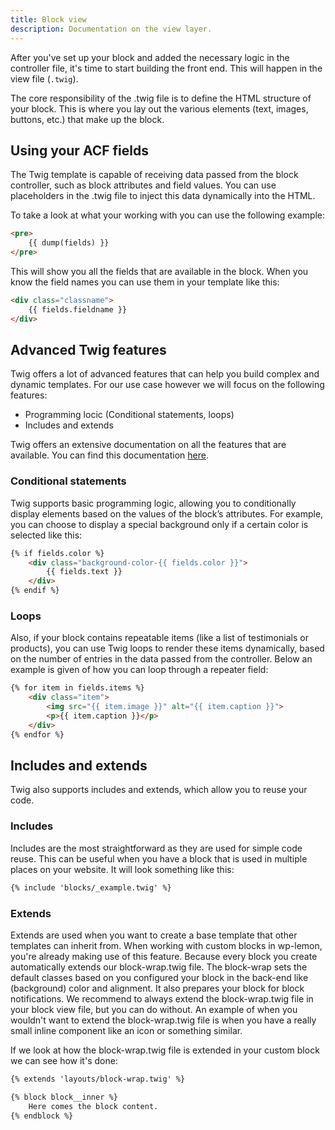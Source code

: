 ```yaml
---
title: Block view
description: Documentation on the view layer.
---
```


After you've set up your block and added the necessary logic in the controller file, 
it's time to start building the front end. This will happen in the view file (`.twig`). 

The core responsibility of the .twig file is to define the HTML structure of your block. 
This is where you lay out the various elements (text, images, buttons, etc.) that make up the block.

## Using your ACF fields
The Twig template is capable of receiving data passed from the block controller, 
such as block attributes and field values. You can use placeholders in the .twig file to inject this data dynamically into the HTML.

To take a look at what your working with you can use the following example:

```html
<pre>
    {{ dump(fields) }}
</pre>
```
This will show you all the fields that are available in the block. When you know the field names you can use them in your template like this:

```html
<div class="classname">
    {{ fields.fieldname }}
</div>
```
## Advanced Twig features
Twig offers a lot of advanced features that can help you build complex and dynamic templates. For our use case however we will focus on the following features:
- Programming locic (Conditional statements, loops)
- Includes and extends

Twig offers an extensive documentation on all the features that are available. You can find this documentation [here](https://twig.symfony.com/doc/).

### Conditional statements
Twig supports basic programming logic, allowing you to conditionally display elements based on the values of the block’s attributes. 
For example, you can choose to display a special background only if a certain color is selected like this:

```html
{% if fields.color %}
    <div class="background-color-{{ fields.color }}">
        {{ fields.text }}
    </div>
{% endif %}
```

### Loops
Also, if your block contains repeatable items (like a list of testimonials or products), 
you can use Twig loops to render these items dynamically, based on the number of entries in the data passed from the controller.
Below an example is given of how you can loop through a repeater field:

```html
{% for item in fields.items %}
    <div class="item">
        <img src="{{ item.image }}" alt="{{ item.caption }}">
        <p>{{ item.caption }}</p>
    </div>
{% endfor %}
```

## Includes and extends
Twig also supports includes and extends, which allow you to reuse your code.

### Includes
Includes are the most straightforward as they are used for simple code reuse.
This can be useful when you have a block that is used in multiple places on your website.
It will look something like this:
```html
{% include 'blocks/_example.twig' %}
```

### Extends
Extends are used when you want to create a base template that other templates can inherit from. 
When working with custom blocks in wp-lemon, you're already making use of this feature. 
Because every block you create automatically extends our block-wrap.twig file. 
The block-wrap sets the default classes based on you configured your block in the back-end like (background) color and alignment. 
It also prepares your block for block notifications.
We recommend to always extend the block-wrap.twig file in your block view file, but you can do without.
An example of when you wouldn't want to extend the block-wrap.twig file is when you have a really small inline component like an icon or something similar.

If we look at how the block-wrap.twig file is extended in your custom block we can see how it's done:
```html
{% extends 'layouts/block-wrap.twig' %}

{% block block__inner %}
    Here comes the block content.
{% endblock %}
```